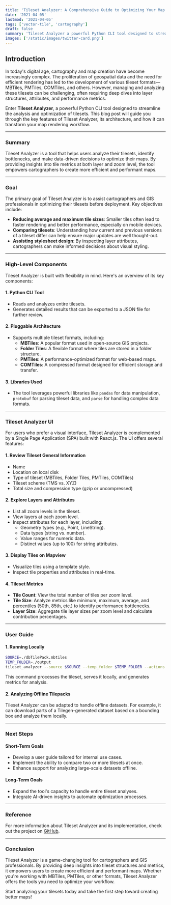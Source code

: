 ```yaml
---
title: 'Tileset Analyzer: A Comprehensive Guide to Optimizing Your Map Tiles'
date: '2021-04-05'
lastmod: '2021-04-05'
tags: ['vector-tile', 'cartography']
draft: false
summary: 'Tileset Analyzer a powerful Python CLI tool designed to streamline the analysis and optimization of tilesets.'
images: ['/static/images/twitter-card.png']
---
```


## Introduction

In today's digital age, cartography and map creation have become increasingly complex. The proliferation of geospatial data and the need for efficient rendering has led to the development of various tileset formats—MBTiles, PMTiles, COMTiles, and others. However, managing and analyzing these tilesets can be challenging, often requiring deep dives into layer structures, attributes, and performance metrics.

Enter **Tileset Analyzer**, a powerful Python CLI tool designed to streamline the analysis and optimization of tilesets. This blog post will guide you through the key features of Tileset Analyzer, its architecture, and how it can transform your map rendering workflow.

<TOCInline toc={props.toc} exclude="Introduction" />

---

### **Summary**

Tileset Analyzer is a tool that helps users analyze their tilesets, identify bottlenecks, and make data-driven decisions to optimize their maps. By providing insights into tile metrics at both layer and zoom level, the tool empowers cartographers to create more efficient and performant maps.

---

### **Goal**

The primary goal of Tileset Analyzer is to assist cartographers and GIS professionals in optimizing their tilesets before deployment. Key objectives include:

- **Reducing average and maximum tile sizes**: Smaller tiles often lead to faster rendering and better performance, especially on mobile devices.
- **Comparing tilesets**: Understanding how current and previous versions of a tileset differ can help ensure major updates are well thought-out.
- **Assisting stylesheet design**: By inspecting layer attributes, cartographers can make informed decisions about visual styling.

---

### **High-Level Components**

Tileset Analyzer is built with flexibility in mind. Here's an overview of its key components:

#### 1. **Python CLI Tool**
   - Reads and analyzes entire tilesets.
   - Generates detailed results that can be exported to a JSON file for further review.

#### 2. **Pluggable Architecture**
   - Supports multiple tileset formats, including:
     - **MBTiles**: A popular format used in open-source GIS projects.
     - **Folder Tiles**: A flexible format where tiles are stored in a folder structure.
     - **PMTiles**: A performance-optimized format for web-based maps.
     - **COMTiles**: A compressed format designed for efficient storage and transfer.

#### 3. **Libraries Used**
   - The tool leverages powerful libraries like `pandas` for data manipulation, `protobuf` for parsing tileset data, and `parse` for handling complex data formats.

---

### **Tileset Analyzer UI**

For users who prefer a visual interface, Tileset Analyzer is complemented by a Single Page Application (SPA) built with React.js. The UI offers several features:

#### 1. **Review Tileset General Information**
   - Name
   - Location on local disk
   - Type of tileset (MBTiles, Folder Tiles, PMTiles, COMTiles)
   - Tileset scheme (TMS vs. XYZ)
   - Total size and compression type (gzip or uncompressed)

#### 2. **Explore Layers and Attributes**
   - List all zoom levels in the tileset.
   - View layers at each zoom level.
   - Inspect attributes for each layer, including:
     - Geometry types (e.g., Point, LineString).
     - Data types (string vs. number).
     - Value ranges for numeric data.
     - Distinct values (up to 100) for string attributes.

#### 3. **Display Tiles on Mapview**
   - Visualize tiles using a template style.
   - Inspect tile properties and attributes in real-time.

#### 4. **Tileset Metrics**
   - **Tile Count**: View the total number of tiles per zoom level.
   - **Tile Size**: Analyze metrics like minimum, maximum, average, and percentiles (50th, 85th, etc.) to identify performance bottlenecks.
   - **Layer Size**: Aggregate tile layer sizes per zoom level and calculate contribution percentages.

---

### **User Guide**

#### 1. **Running Locally**
   ```bash
   SOURCE=./dbTilePack.mbtiles
   TEMP_FOLDER=./output
   tileset_analyzer --source $SOURCE --temp_folder $TEMP_FOLDER --actions process,serve --scheme XYZ --compressed False --mbtiles_tbl tiles,x,y,z,data
   ```
   This command processes the tileset, serves it locally, and generates metrics for analysis.

#### 2. **Analyzing Offline Tilepacks**
   Tileset Analyzer can be adapted to handle offline datasets. For example, it can download parts of a Tilegen-generated dataset based on a bounding box and analyze them locally.

---

### **Next Steps**

#### **Short-Term Goals**
- Develop a user guide tailored for internal use cases.
- Implement the ability to compare two or more tilesets at once.
- Enhance support for analyzing large-scale datasets offline.

#### **Long-Term Goals**
- Expand the tool's capacity to handle entire tileset analyses.
- Integrate AI-driven insights to automate optimization processes.

---

### **Reference**

For more information about Tileset Analyzer and its implementation, check out the project on [GitHub](https://github.com/geoyogesh/tileset_analyzer).

---

### **Conclusion**

Tileset Analyzer is a game-changing tool for cartographers and GIS professionals. By providing deep insights into tileset structures and metrics, it empowers users to create more efficient and performant maps. Whether you're working with MBTiles, PMTiles, or other formats, Tileset Analyzer offers the tools you need to optimize your workflow.

Start analyzing your tilesets today and take the first step toward creating better maps!